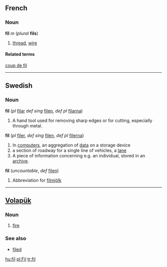 ==French==
=== Noun === 
'''fil''' ''m'' (''plural'' '''fils''')

# [[thread]], [[wire]]

====Related terms====
[[coup de fil]]
----

==Swedish==
===Noun===
'''fil''' (''pl'' [[filar]] ''def sing'' [[filen]], ''def pl'' [[filarna]])
# A hand tool used for removing sharp edges or for cutting, especially through metal.
'''fil'''  (''pl'' [[filer]], ''def sing'' [[filen]], ''def pl'' [[filerna]])
# In [[computers]], an aggregation of [[data]] on a storage device
# a section of roadway for a single line of vehicles, a [[lane]]
# A piece of information concerning e.g. an individual, stored in an [[archive]].
'''fil''' (''uncountable'', ''def'' [[filen]])
# Abbreviation for [[filmjölk]]

----

== [[Volapük]] == 
=== Noun === 
# [[fire]]

=== See also ===
*[[filed]]

[[hu:fil]]
[[pl:Fil]]
[[tr:fil]]